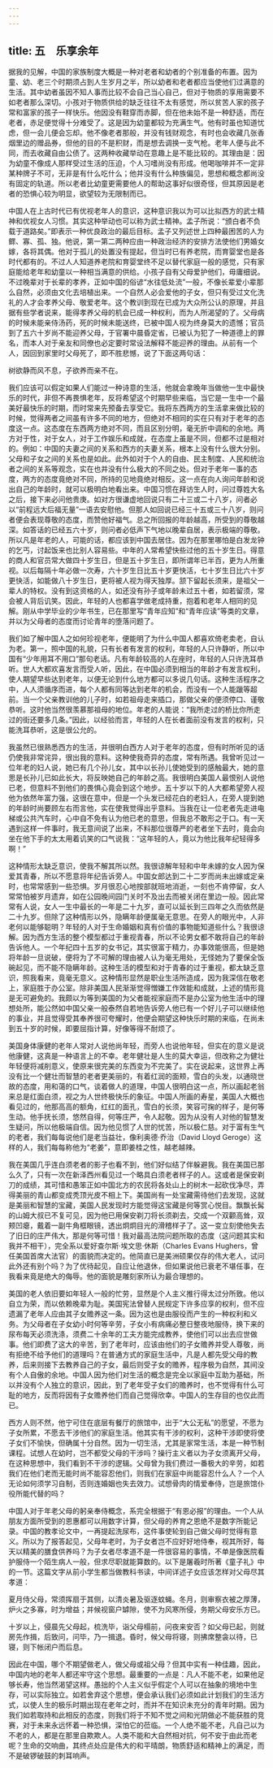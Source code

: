 ```yaml
---
---
---
```

title: 五　乐享余年
---




据我的见解，中国的家族制度大概是一种对老者和幼者的个别准备的布置。因为童、幼、老三个时期须占到人生岁月之半，所以幼者和老者都应当使他们过满意的生活。其中幼者虽因不知人事而比较不会自己当心自己，但对于物质的享用需要不如老者那么深切。小孩对于物质供给的缺乏往往不太有感觉，所以贫苦人家的孩子常和富家的孩子一样快乐。他因没有鞋穿而赤脚，但在他未始不是一种舒适，而在老者，赤足便觉得十分难受了。这是因为幼童都较为充满生气。他有时虽也知道忧虑，但一会儿便会忘却。他不像老者那般，并没有钱财观念，有时也会收藏几张香烟里边的赠品券，但他的目的不是积财，而是想去调换一支气枪。老年人便与此不同，而去收藏自由公债了。这两种收藏举动在意趣上是不能比较的。其理由是：因为幼童不像成人那样受过生活的压迫，个人习嗜尚没有形成。他喝咖啡并不一定非某种牌子不可，无非是有什么吃什么；他并没有什么种族偏见，思想和概念都尚没有固定的轨道。所以老者比幼童更需要他人的帮助这事好似很奇怪，但其原因是老者的恐惧心较为明显，欲望较为无限制而已。

中国人在上古时代已有优视老年人的意识，这种意识我以为可以比拟西方的武士精神和优视女人习惯。其实这种举动也可以称为武士精神。孟子所说：“颁白者不负载于道路矣。”即表示一种优良政治的最后目标。孟子又列述世上四种最困苦的人为鳏、寡、孤、独。他说，第一第二两种应由一种政治经济的安排方法使他们男婚女嫁，各将其偶。他对于孤儿的处置没有提起，但当时已有养老院，而育婴堂也是各时代都有的。不过人人知道养老院和育婴堂终不足以替代家庭一般的感觉，只有家庭能给老年和幼童以一种相当满意的供给。小孩子自有父母爱护他们，毋庸细说。不过晚辈对于长辈的孝养，正如中国的俗谚“水往低处流”一般，不像长辈爱小辈那么自然，必须由文化去培植出来。一个自然人必会爱他的子女，但只有受过文化洗礼的人才会孝养父母、敬爱老年。这个教训到现在已成为大众所公认的原理，并且据有些学者说来，能得孝养父母的机会已成一种权利，而为人所渴望的了。父母病的时候未能亲侍汤药，死的时候未能送终，已被中国人视为终身莫大的遗憾；官员到了五六十岁尚不能迎养父母，于官署中晨昏定省，已被认为犯了一种道德上的罪名，而本人对于亲友和同僚也必定要时常设法解释不能迎养的理由。从前有一个人，因回到家里时父母死了，即不胜悲憾，说了下面这两句话：

树欲静而风不息，子欲养而亲不在。

我们应该可以假定如果人们能过一种诗意的生活，他就会拿晚年当做他一生中最快乐的时代，非但不再畏惧老年，反将希望这个时期早些来临，当它是一生中一个最美好最快乐的时期，而时常来先预备去享受它。我将东西两方的生活拿来做比较的时候，觉得两者之间虽有许多不同的地方，但绝对不相同的实在只有对于老年的态度这一点。这态度在东西两方绝对不同，而且区别分明，毫无折中调和的余地。两方对于性，对于女人，对于工作娱乐和成就，在态度上虽是不同，但都不过是相对的。例如：中国的夫妻之间的关系和西方的夫妻关系，根本上没有什么很大分别。父母和子女之间的关系也是如此。此外如对于个人的自由、民主制度、人民和统治者之间的关系等观念，实在也并没有什么极大的不同之处。但对于老年一事的态度，两方的态度竟绝对不同，所持的见地竟绝对相反。这一点在向人询问年龄和说出自己的年龄时，就可以极明白地看出来。中国习惯在拜访生人时，问过尊姓大名之后，接下来必问他贵庚。如对方很谦虚地回说只有二十三或二十八岁，问者必以“前程远大后福无量”一语去安慰他。但那人如回说已经三十五或三十八岁，则问者便会表现尊敬的态度，而赞他好福气。总之所回报的年龄越高，所受到的尊敬越深。如答话的已经五六十岁，则问者必低声下气地以晚辈自居，表示极端的尊敬。所以凡是年老的人，可能的话，都应该到中国去居住。因为在那里哪怕是白发龙钟的乞丐，讨起饭来也比别人容易些。中年的人常希望快些过他的五十岁生日。得意的商人和官员常大做四十岁生日，但是五十岁生日，即所谓年已半百，更为人所重视。以后每隔十年必做一次寿，六十岁生日比五十岁更快活，七十岁生日比六十岁更快活，如能做八十岁生日，更将被人视为得天独厚。颔下留起长须来，是祖父一辈人的特权。没有到这资格的人，如还没有孙子或年龄未过五十者，如若留须，常会被人背后讥笑。因此，年轻的人也都喜学做老成持重，抱着和老年人相同的见解。刚从中学毕业的少年书生，已在那里写“青年应知”和“青年应读”等类的文章，并以为父母者的态度而讨论青年的堕落问题了。

我们如了解中国人之如何珍视老年，便能明了为什么中国人都喜欢倚老卖老，自认为老。第一，照中国的礼貌，只有长者有发言的权利，年轻的人只许静听，所以中国有“少年用耳不用口”那句老话。凡有年龄较高的人在座时，年轻的人只许洗耳恭听。世人大都欢喜发言而受人听，因此，在中国必须到相当的年龄才有发言权利，使人期望早些达到老年，以便无论到什么地方都可以多说几句话。这种生活程序之中，人人须循序而进，每个人都有同等达到老年的机会，而没有一个人能躐等超前。当一个父亲教训他的儿子时，如若祖母走来插口，那做父亲的便须停口、谨敬恭听。这时他当然很羡慕那祖母的地位。年老的人能说：“我所走过的桥比你所走过的街还要多几条。”因此，以经验而言，年轻的人在长者面前没有发言的权利，只能洗耳恭听，这是很公允的。

我虽然已很熟悉西方的生活，并很明白西方人对于老年的态度，但有时所听见的话仍使我非常诧异，很出我的意料。这种使我奇异的态度，常有所遇。我曾听见过一位年老的妇人说，她已有几个孙儿女，其中以长孙儿使她受到的感触最大，她的意思是长孙儿已如此长大，将反映她自己的年龄之高。我很明白美国人最恨别人说他已老，但意料不到他们的畏惧心竟会到这个地步。五十岁以下的人大都希望旁人视他为依然年富力强，这很在意中，但是一个头发已经花白的老妇人，在旁人提到她的年龄时尚要顾左右而言他，实在使我觉得出乎意料。当我在让一位老者先走进电梯或公共汽车时，心中自不免有认为他已老的意思，但我总不敢形之于口。有一天遇到这样一件事时，我无意间说了出来，不料那位很尊严的老者坐下去时，竟会向坐在他下手的太太用着讥笑的口气说我：“这年轻的人，竟以为他比我年纪轻得多啊！”

这种情形太缺乏意识，使我不解其所以然。我很谅解年轻和中年未嫁的女人因为保爱其青春，所以不愿意将年纪告诉旁人。中国女郎达到二十二岁而尚未出嫁或定亲时，也常常感到一些恐惧。岁月很忍心地按部就班地消逝，一刻也不肯停留，女人常常怕被岁月遗弃，如在公园晚间园门关时不及出去而被关闭在里边一般。因此常常有人说，女人一生中最长的一年是二十九岁，直可以延长到三四年之久而依然是二十九岁。但除了这种情形以外，隐瞒年龄便属毫无意思。在旁人的眼光中，人非老何以能够聪明？年轻的人对于生命婚姻和真有价值的事物能知道些什么？我很谅解。因为西方生活的整个模型都过于重视青春，所以不论男女都不敢将自己的年龄告诉他人。一个年纪四十五岁的女书记，其实很富于精力，办事效能很高，但是她将年龄一旦说破，便将为了不可解的理由被人认为毫无用处，无怪她为了要保全饭碗起见，而不能不隐瞒年龄。这种生活的模型和对于青春的过于重视，都太缺乏意识，照我看来，竟毫无意义。这种情形显然是职业生活所造成，因为我深信在敬老上，家庭胜于办公室。除非美国人民渐渐觉得憎嫌工作效能和成就，上述的情形竟是无可避免的。我颇以为等到美国的为父者能视家庭而不是办公室为他生活中的理想处所，能公然如中国父亲一般泰然自若地告诉旁人他已有一个好儿子可以继续他的事业，并且觉得受其奉养很可夸耀时，他便会期望这种快乐时期的来临，在尚未到五十岁的时候，即要屈指计算，好像等得不耐烦了。

美国身体康健的老年人常对人说他尚年轻，而旁人也说他年轻，但实在的意义是说他康健，这真是一种语言上的不幸。老年健壮是人生的莫大幸运，但改称之为健壮年轻便将减削意义，使原来很完美的东西变为不完美了。实在说起来，这世界上再没有比一个健壮而智慧的老者更美丽的，有着红润的面颊，雪白的头发，以通晓世故的态度，用和蔼的口气，谈着做人的道理，中国人很明白这一点，所以画起老翁来总是红面白须，视之为人世终极快乐的象征。中国人所画的寿星，美国人大概也看见过的，他那高高的额角，红红的面孔，雪白的长须，笑容可掬的样子，是何等生动。他手抚长须，悠然自得，何等庄严，令人起敬。因为从没有人对他的智慧发生疑问，所以他极端自信。因为他见惯了人世的忧苦，所以极仁慈。对于富有生气的老者，我们每每说他们是老当益壮，像利奥德·乔治（David Lloyd Geroge）这样的人，我们每每称他为“老姜”，意即姜桂之性，越老越辣。

我在美国几乎连白须老者的影子也看不到，他们好似结了伴躲避我。我在美国已那么久了，只有一次在新泽西州看见过一个略具白须老者样子的人。这或者是保安剃刀的成绩，其可惜和愚笨正如中国北方的农民将各处山上的树木一起砍伐净尽，弄得美丽的青山都变成秃顶光皮不相上下。美国尚有一处宝藏需待他们去发现，这就是美丽和智慧的宝藏，美国人民发现时方能觉得这宝藏是何等赏心悦目。飘飘长髯的山姆大叔已不复可见，因为他已用保安剃刀将长须剃去，交成一个双颧高耸，双颊凹瘪，戴着一副牛角框眼镜，透出炯炯目光的滑稽样子了。这一变立刻使他失去了旧日的庄严伟大，那是何等可惜！我对最高法院问题所取的态度（这问题其实和我并不相干），完全系以爱好查尔斯·埃文思·休斯（Charles Evans Hughers，曾任美国首席大法官）的面貌而决定的。他简直已是美洲硕果仅存的伟大老人，试问此外还有别个吗？为了优待起见，自应让他退休，但如果说他已衰老不堪任事，在我看来竟是绝大的侮辱。他的面貌是雕刻家所认为最合理想的。

美国的老人依旧要如年轻人一般的忙劳，显然是个人主义推行得太过分所致。他以自立为荣，而以依赖晚辈为耻。美国宪法曾替人民规定下许多应享的权利，但不应遗漏了老年人应由其子女赡养这一条。因为这也是由服役而产生的一种权利和义务。为父母者在子女幼小时何等辛劳，子女小有病痛必整日整夜地服侍，换下来的尿布每天必须洗涤，须费二十余年的工夫方能完成教养，使他们可以出去应世做事。他们即费了这大的辛苦，到了老年时，应该由他们的子女赡养并受人尊敬，尚有拒绝不给予他们的道理吗？在普通方式的家庭生活中，凡是人都先受父母的教养，后来则接下去教养自己的子女，最后则受子女的赡养，程序极为自然，其间没有个人自傲的余地。中国人因为他们对生活的概念是完全以家庭中互助为基础，所以并没有个人独立的意识，因此，到了老年受子女们的赡养时，也不觉得有什么可耻的地方，反而将因有子女赡养他们而自己觉得欣幸。中国人的生存目的也仅此而已。

西方人则不然，他宁可住在底层有餐厅的旅馆中，出于“大公无私”的愿望，不愿为子女所累，不愿去干涉他们的家庭生活。他其实有干涉的权利，这种干涉即使将使子女们不愉快，但确属十分自然。因为一切生活，尤其是家常生活，本是一种节制课程。试想人在幼时，岂不都受父母的干涉吗？操行主义者以为子女须离开父母，在这种思想中，我们看到不干涉的逻辑。父母曾为我们费过一番极大的辛劳，如若我们在他们老而无能时尚不能容忍他们，则我们在家庭中尚能容忍什么人？一个人无论如何须学习自制，否则连婚姻也失去效力。试想骨肉的情爱奉侍，岂是旅馆仆役所能代替的吗？

中国人对于年老父母的躬亲奉侍概念，系完全根据于“有恩必报”的理由。一个人从朋友方面所受到的恩惠都可以用数字计算，但父母的养育之恩绝不是数字所能记录。中国的教孝论文中，一再提起洗尿布，这件事使轮到自己做父母时觉得有意义。所以为了报答起见，父母年老时，为子女者岂不应好好地侍奉，视其所好，每天以精美的膳食供养吗？为子女者尽孝道不是一件很容易的事情，不单是像医院看护服侍一个陌生病人一般，但求尽职就能算数的。以下是屠羲时所著《童子礼》中的一节。这篇文字从前小学生都当做教科书读，中间详述子女应该怎样对父母尽其孝道：

夏月侍父母，常须挥扇于其侧，以清炎暑及驱逐蚊蝇。冬月，则审察衣被之厚薄，炉火之多寡，时为增益；并候视窗户罅隙，使不为风寒所侵，务期父母安乐方已。

十岁以上，侵晨先父母起，梳洗毕，诣父母榻前，问夜来安否？如父母已起，则就房先作揖，后致问，问毕，乃一揖退。昏时，候父母将寝，则拂席整衾以待，已寝，则下帐闭户而后息。

因此在中国，哪个不期望做老人，做父母或祖父母？但其中实有一种佳趣，因此，中国内地的老年人都还牢守这个思想。最重要的一点是：凡人不能不老，如果他足够长寿，他当然渴望这样。愚拙的个人主义似乎假定个人可以在抽象的境地中生存，可以实际独立。如若舍弃这个思想，便会承认我们必须如此计划我们的生活方式，以使人生的极乐时期出现在老年之时，而并不在知识未充分的青年时期。因为我们如若取持和此相反的态度，则我们将于不知不觉之间和光阴做必不能获胜的竞赛，对于未来永远怀着一种恐惧，深怕它的莅临。一个人绝不能不老，凡自己以为不老的人，都是在那里自欺欺人。人类不能和大自然相对抗，何不安于由此而老呢？生命的交响曲，其终点处应是伟大的和平晴朗，物质舒适和精神上的满足，而不是破锣破鼓的刺耳响声。